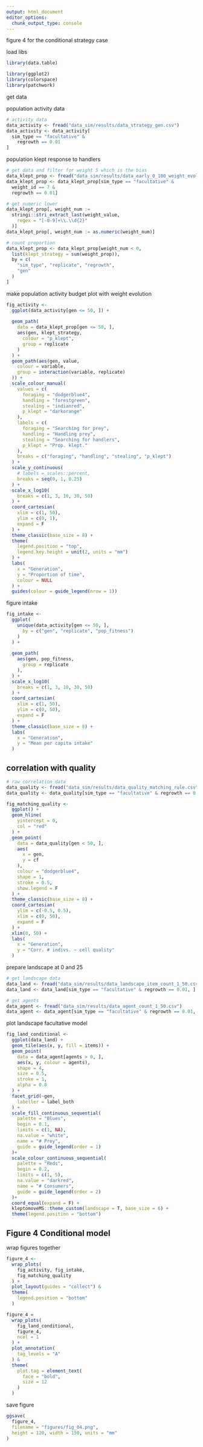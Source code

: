 ```yaml
---
output: html_document
editor_options:
  chunk_output_type: console
---
```


figure 4 for the conditional strategy case

load libs


```r
library(data.table)

library(ggplot2)
library(colorspace)
library(patchwork)
```


get data

population activity data


```r
# activity data
data_activity <- fread("data_sim/results/data_strategy_gen.csv")
data_activity <- data_activity[
  sim_type == "facultative" &
    regrowth == 0.01
]
```


population klept response to handlers


```r
# get data and filter for weight 5 which is the bias
data_klept_prop <- fread("data_sim/results/data_early_0_100_weight_evolution.csv")
data_klept_prop <- data_klept_prop[sim_type == "facultative" &
  weight_id == 7 &
  regrowth == 0.01]

# get numeric lower
data_klept_prop[, weight_num :=
  stringi::stri_extract_last(weight_value,
    regex = "[-0-9]+\\.\\d{2}"
  )]
data_klept_prop[, weight_num := as.numeric(weight_num)]

# count proportion
data_klept_prop <- data_klept_prop[weight_num < 0,
  list(klept_strategy = sum(weight_prop)),
  by = c(
    "sim_type", "replicate", "regrowth",
    "gen"
  )
]
```


make population activity budget plot with weight evolution


```r
fig_activity <-
  ggplot(data_activity[gen <= 50, ]) +
  
  geom_path(
    data = data_klept_prop[gen <= 50, ],
    aes(gen, klept_strategy,
      colour = "p_klept",
      group = replicate
    )
  ) +
  geom_path(aes(gen, value,
    colour = variable,
    group = interaction(variable, replicate)
  )) +
  scale_colour_manual(
    values = c(
      foraging = "dodgerblue4",
      handling = "forestgreen",
      stealing = "indianred",
      p_klept = "darkorange"
    ),
    labels = c(
      foraging = "Searching for prey",
      handling = "Handling prey",
      stealing = "Searching for handlers",
      p_klept = "Prop. klept."
    ),
    breaks = c("foraging", "handling", "stealing", "p_klept")
  ) +
  scale_y_continuous(
    # labels = scales::percent,
    breaks = seq(0, 1, 0.25)
  ) +
  scale_x_log10(
    breaks = c(1, 3, 10, 30, 50)
  ) +
  coord_cartesian(
    xlim = c(1, 50),
    ylim = c(0, 1),
    expand = F
  ) +
  theme_classic(base_size = 8) +
  theme(
    legend.position = "top",
    legend.key.height = unit(2, units = "mm")
  ) +
  labs(
    x = "Generation",
    y = "Proportion of time",
    colour = NULL
  ) +
  guides(colour = guide_legend(nrow = 1))
```


figure intake


```r
fig_intake <-
  ggplot(
    unique(data_activity[gen <= 50, ],
      by = c("gen", "replicate", "pop_fitness")
    )
  ) +
  
  geom_path(
    aes(gen, pop_fitness,
      group = replicate
    ),
  ) +
  scale_x_log10(
    breaks = c(1, 3, 10, 30, 50)
  ) +
  coord_cartesian(
    xlim = c(1, 50),
    ylim = c(0, 50),
    expand = F
  ) +
  theme_classic(base_size = 8) +
  labs(
    x = "Generation",
    y = "Mean per capita intake"
  )
```


## correlation with quality


```r
# raw correlation data
data_quality <- fread("data_sim/results/data_quality_matching_rule.csv")
data_quality <- data_quality[sim_type == "facultative" & regrowth == 0.01, ]
```



```r
fig_matching_quality <-
  ggplot() +
  geom_hline(
    yintercept = 0,
    col = "red"
  ) +
  geom_point(
    data = data_quality[gen < 50, ],
    aes(
      x = gen,
      y = cf
    ),
    colour = "dodgerblue4",
    shape = 1,
    stroke = 0.5,
    show.legend = F
  ) +
  theme_classic(base_size = 8) +
  coord_cartesian(
    ylim = c(-0.5, 0.5),
    xlim = c(0, 50),
    expand = F
  ) +
  xlim(0, 50) +
  labs(
    x = "Generation",
    y = "Corr. # indivs. ~ cell quality"
  )
```



prepare landscape at 0 and 25


```r
# get landscape data
data_land <- fread("data_sim/results/data_landscape_item_count_1_50.csv")
data_land <- data_land[sim_type == "facultative" & regrowth == 0.01, ]

# get agents
data_agent <- fread("data_sim/results/data_agent_count_1_50.csv")
data_agent <- data_agent[sim_type == "facultative" & regrowth == 0.01, ]
```


plot landscape facultative model


```r
fig_land_conditional <-
  ggplot(data_land) +
  geom_tile(aes(x, y, fill = items)) +
  geom_point(
    data = data_agent[agents > 0, ],
    aes(x, y, colour = agents),
    shape = 4,
    size = 0.5,
    stroke = 1,
    alpha = 0.8
  ) +
  facet_grid(~gen,
    labeller = label_both
  ) +
  scale_fill_continuous_sequential(
    palette = "Blues",
    begin = 0.1,
    limits = c(1, NA),
    na.value = "white",
    name = "# Prey",
    guide = guide_legend(order = 1)
  )+
  scale_colour_continuous_sequential(
    palette = "Reds",
    begin = 0.2,
    limits = c(1, 5),
    na.value = "darkred",
    name = "# Consumers",
    guide = guide_legend(order = 2)
  )+
  coord_equal(expand = F) +
  kleptomoveMS::theme_custom(landscape = T, base_size = 6) +
  theme(legend.position = "bottom")
```


## Figure 4 Conditional model

wrap figures together


```r
figure_4 <-
  wrap_plots(
    fig_activity, fig_intake,
    fig_matching_quality
  ) +
  plot_layout(guides = "collect") &
  theme(
    legend.position = "bottom"
  )

figure_4 =
  wrap_plots(
    fig_land_conditional,
    figure_4,
    ncol = 1
  ) +
  plot_annotation(
    tag_levels = "A"
  ) &
  theme(
    plot.tag = element_text(
      face = "bold",
      size = 12
    )
  )
```


save figure


```r
ggsave(
  figure_4,
  filename = "figures/fig_04.png",
  height = 120, width = 150, units = "mm"
)
```



